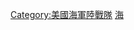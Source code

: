 {{catmore|美国海军陆战队军事单位与编制}}

{{Commons cat|Military units and formations of the United States Marine Corps}}

[[Category:美國海軍陸戰隊|Category:美國海軍陸戰隊]]
[[Category:美国军事力量的编成|海]]